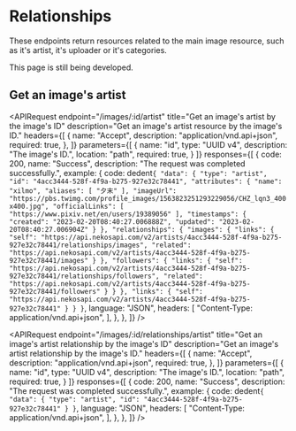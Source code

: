 

# Relationships

These endpoints return resources related to the main image resource, such as it's artist, it's uploader or it's categories.

<Callout>
    This page is still being developed.
</Callout>

## Get an image's artist

<APIRequest
    endpoint="/images/:id/artist"
    title="Get an image's artist by the image's ID"
    description="Get an image's artist resource by the image's ID."
    headers={[
        {
            name: "Accept",
            description: "application/vnd.api+json",
            required: true,
        },
    ]}
    parameters={[
        {
            name: "id",
            type: "UUID v4",
            description: "The image's ID.",
            location: "path",
            required: true,
        }
    ]}
    responses={[
        {
            code: 200,
            name: "Success",
            description: "The request was completed successfully.",
            example: {
                code: dedent`
                {
                    "data": {
                        "type": "artist",
                        "id": "4acc3444-528f-4f9a-b275-927e32c78441",
                        "attributes": {
                            "name": "xilmo",
                            "aliases": [
                                "夕末"
                            ],
                            "imageUrl": "https://pbs.twimg.com/profile_images/1563823251293229056/CHZ_lqn3_400x400.jpg",
                            "officialLinks": [
                                "https://www.pixiv.net/en/users/19389056"
                            ],
                            "timestamps": {
                                "created": "2023-02-20T08:40:27.006888Z",
                                "updated": "2023-02-20T08:40:27.006904Z"
                            }
                        },
                        "relationships": {
                            "images": {
                                "links": {
                                    "self": "https://api.nekosapi.com/v2/artists/4acc3444-528f-4f9a-b275-927e32c78441/relationships/images",
                                    "related": "https://api.nekosapi.com/v2/artists/4acc3444-528f-4f9a-b275-927e32c78441/images"
                                }
                            },
                            "followers": {
                                "links": {
                                    "self": "https://api.nekosapi.com/v2/artists/4acc3444-528f-4f9a-b275-927e32c78441/relationships/followers",
                                    "related": "https://api.nekosapi.com/v2/artists/4acc3444-528f-4f9a-b275-927e32c78441/followers"
                                }
                            }
                        },
                        "links": {
                            "self": "https://api.nekosapi.com/v2/artists/4acc3444-528f-4f9a-b275-927e32c78441"
                        }
                    }
                }
                `,
                language: "JSON",
                headers: [
                    "Content-Type: application/vnd.api+json",
                ],
            },
        },
    ]}
/>

<APIRequest
    endpoint="/images/:id/relationships/artist"
    title="Get an image's artist relationship by the image's ID"
    description="Get an image's artist relationship by the image's ID."
    headers={[
        {
            name: "Accept",
            description: "application/vnd.api+json",
            required: true,
        },
    ]}
    parameters={[
        {
            name: "id",
            type: "UUID v4",
            description: "The image's ID.",
            location: "path",
            required: true,
        }
    ]}
    responses={[
        {
            code: 200,
            name: "Success",
            description: "The request was completed successfully.",
            example: {
                code: dedent`
                {
                    "data": {
                        "type": "artist",
                        "id": "4acc3444-528f-4f9a-b275-927e32c78441"
                    }
                }
                `,
                language: "JSON",
                headers: [
                    "Content-Type: application/vnd.api+json",
                ],
            },
        },
    ]}
/>